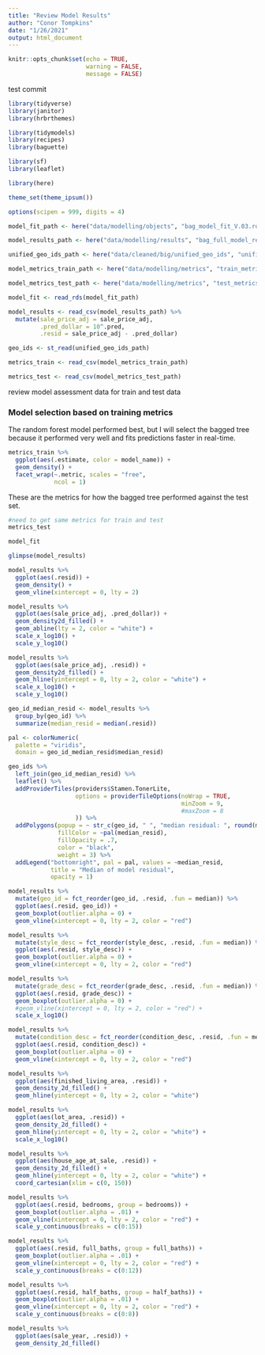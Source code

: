 ```yaml
---
title: "Review Model Results"
author: "Conor Tompkins"
date: "1/26/2021"
output: html_document
---
```


```r
knitr::opts_chunk$set(echo = TRUE, 
                      warning = FALSE,
                      message = FALSE)
```

test commit

```r
library(tidyverse)
library(janitor)
library(hrbrthemes)

library(tidymodels)
library(recipes)
library(baguette)

library(sf)
library(leaflet)

library(here)

theme_set(theme_ipsum())

options(scipen = 999, digits = 4)

model_fit_path <- here("data/modelling/objects", "bag_model_fit_V.03.rds")

model_results_path <- here("data/modelling/results", "bag_full_model_results.csv")

unified_geo_ids_path <- here("data/cleaned/big/unified_geo_ids", "unified_geo_ids.shp")

model_metrics_train_path <- here("data/modelling/metrics", "train_metrics.csv")

model_metrics_test_path <- here("data/modelling/metrics", "test_metrics.csv")

model_fit <- read_rds(model_fit_path)

model_results <- read_csv(model_results_path) %>% 
  mutate(sale_price_adj = sale_price_adj,
         .pred_dollar = 10^.pred,
         .resid = sale_price_adj - .pred_dollar)

geo_ids <- st_read(unified_geo_ids_path)

metrics_train <- read_csv(model_metrics_train_path)

metrics_test <- read_csv(model_metrics_test_path)
```

review model assessment data for train and test data

### Model selection based on training metrics

The random forest model performed best, but I will select the bagged tree because it performed very well and fits predictions faster in real-time.
```r
metrics_train %>% 
  ggplot(aes(.estimate, color = model_name)) +
  geom_density() +
  facet_wrap(~.metric, scales = "free",
             ncol = 1)
```

These are the metrics for how the bagged tree performed against the test set.
```r
#need to get same metrics for train and test
metrics_test
```

```r
model_fit
```

```r
glimpse(model_results)
```

```r
model_results %>% 
  ggplot(aes(.resid)) +
  geom_density() +
  geom_vline(xintercept = 0, lty = 2)
```

```r
model_results %>% 
  ggplot(aes(sale_price_adj, .pred_dollar)) +
  geom_density2d_filled() +
  geom_abline(lty = 2, color = "white") +
  scale_x_log10() +
  scale_y_log10()
```

```r
model_results %>% 
  ggplot(aes(sale_price_adj, .resid)) +
  geom_density2d_filled() +
  geom_hline(yintercept = 0, lty = 2, color = "white") +
  scale_x_log10() +
  scale_y_log10()
```

```r
geo_id_median_resid <- model_results %>% 
  group_by(geo_id) %>% 
  summarize(median_resid = median(.resid))

pal <- colorNumeric(
  palette = "viridis",
  domain = geo_id_median_resid$median_resid)

geo_ids %>% 
  left_join(geo_id_median_resid) %>% 
  leaflet() %>% 
  addProviderTiles(providers$Stamen.TonerLite,
                   options = providerTileOptions(noWrap = TRUE,
                                                 minZoom = 9, 
                                                 #maxZoom = 8
                   )) %>% 
  addPolygons(popup = ~ str_c(geo_id, " ", "median residual: ", round(median_resid, 2), sep = ""),
              fillColor = ~pal(median_resid),
              fillOpacity = .7,
              color = "black",
              weight = 3) %>% 
  addLegend("bottomright", pal = pal, values = ~median_resid,
            title = "Median of model residual",
            opacity = 1)
```

```r
model_results %>% 
  mutate(geo_id = fct_reorder(geo_id, .resid, .fun = median)) %>% 
  ggplot(aes(.resid, geo_id)) +
  geom_boxplot(outlier.alpha = 0) +
  geom_vline(xintercept = 0, lty = 2, color = "red")
```

```r
model_results %>% 
  mutate(style_desc = fct_reorder(style_desc, .resid, .fun = median)) %>% 
  ggplot(aes(.resid, style_desc)) +
  geom_boxplot(outlier.alpha = 0) +
  geom_vline(xintercept = 0, lty = 2, color = "red")
```

```r
model_results %>% 
  mutate(grade_desc = fct_reorder(grade_desc, .resid, .fun = median)) %>% 
  ggplot(aes(.resid, grade_desc)) +
  geom_boxplot(outlier.alpha = 0) +
  #geom_vline(xintercept = 0, lty = 2, color = "red") +
  scale_x_log10()
```

```r
model_results %>% 
  mutate(condition_desc = fct_reorder(condition_desc, .resid, .fun = median)) %>% 
  ggplot(aes(.resid, condition_desc)) +
  geom_boxplot(outlier.alpha = 0) +
  geom_vline(xintercept = 0, lty = 2, color = "red")
```

```r
model_results %>% 
  ggplot(aes(finished_living_area, .resid)) +
  geom_density_2d_filled() +
  geom_hline(yintercept = 0, lty = 2, color = "white")
```

```r
model_results %>% 
  ggplot(aes(lot_area, .resid)) +
  geom_density_2d_filled() +
  geom_hline(yintercept = 0, lty = 2, color = "white") +
  scale_x_log10()
```

```r
model_results %>% 
  ggplot(aes(house_age_at_sale, .resid)) +
  geom_density_2d_filled() +
  geom_hline(yintercept = 0, lty = 2, color = "white") +
  coord_cartesian(xlim = c(0, 150))
```

```r
model_results %>% 
  ggplot(aes(.resid, bedrooms, group = bedrooms)) +
  geom_boxplot(outlier.alpha = .01) +
  geom_vline(xintercept = 0, lty = 2, color = "red") +
  scale_y_continuous(breaks = c(0:15))
```

```r
model_results %>% 
  ggplot(aes(.resid, full_baths, group = full_baths)) +
  geom_boxplot(outlier.alpha = .01) +
  geom_vline(xintercept = 0, lty = 2, color = "red") +
  scale_y_continuous(breaks = c(0:12))
```

```r
model_results %>% 
  ggplot(aes(.resid, half_baths, group = half_baths)) +
  geom_boxplot(outlier.alpha = .01) +
  geom_vline(xintercept = 0, lty = 2, color = "red") +
  scale_y_continuous(breaks = c(0:8))
```

```r
model_results %>% 
  ggplot(aes(sale_year, .resid)) +
  geom_density_2d_filled()
```

